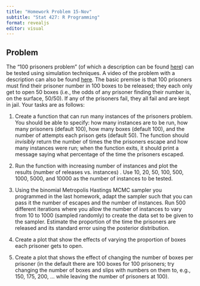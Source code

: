 ```yaml
---
title: "Homework Problem 15-Nov"
subtitle: "Stat 427: R Programming"
format: revealjs
editor: visual
---
```


## Problem {.smaller}

The "100 prisoners problem" (of which a description can be found [here](https://en.wikipedia.org/wiki/100_prisoners_problem)) can be tested using simulation techniques. A video of the problem with a description can also be found [here](https://www.youtube.com/watch?v=iSNsgj1OCLA&t=867s). The basic premise is that 100 prisoners must find their prisoner number in 100 boxes to be released; they each only get to open 50 boxes (i.e., the odds of any prisoner finding their number is, on the surface, 50/50). If any of the prisoners fail, they all fail and are kept in jail. Your tasks are as follows:

1.  Create a function that can run many instances of the prisoners problem. You should be able to specify: how many instances are to be run, how many prisoners (default 100), how many boxes (default 100), and the number of attempts each prison gets (default 50). The function should *invisibly* return the number of times the the prisoners escape and how many instances were run; when the function exits, it should print a message saying what percentage of the time the prisoners escaped.

2.  Run the function with increasing number of instances and plot the results (number of releases vs. instances) . Use 10, 20, 50, 100, 500, 1000, 5000, and 10000 as the number of instances to be tested.

3.  Using the binomial Metropolis Hastings MCMC sampler you programmed in the last homework, adapt the sampler such that you can pass it the number of escapes and the number of instances. Run 500 different iterations where you allow the number of instances to vary from 10 to 1000 (sampled randomly) to create the data set to be given to the sampler. Estimate the proportion of the time the prisoners are released and its standard error using the posterior distribution.

4.  Create a plot that show the effects of varying the proportion of boxes each prisoner gets to open.

5.  Create a plot that shows the effect of changing the number of boxes per prisoner (in the default there are 100 boxes for 100 prisoners; try changing the number of boxes and slips with numbers on them to, e.g., 150, 175, 200, ... while leaving the number of prisoners at 100).
